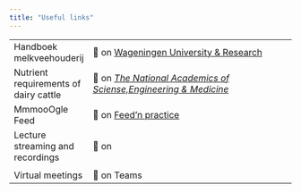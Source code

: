 ```yaml
---
title: "Useful links"
---
```


|                                       |                                                                                                                                                                                  |
|-----------------|-------------------------------------------------------|
| Handboek melkveehouderij              | 🔗 on [Wageningen University & Research](https://www.wur.nl/nl/show/handboek-melkveehouderij.htm)                                                                                |
| Nutrient requirements of dairy cattle | 🔗 on [*The National Academics of Sciense,Engineering & Medicine*](https://nap.nationalacademies.org/catalog/25806/nutrient-requirements-of-dairy-cattle-eighth-revised-edition) |
| MmmooOgle Feed                        | 🔗 on [Feed'n practice](https://feed.mmmooogle.com)                                                                                                                              |
| Lecture streaming and recordings      | 🔗 on                                                                                                                                                                            |
|                                       |                                                                                                                                                                                  |
| Virtual meetings                      | 🔗 on Teams                                                                                                                                                                      |
